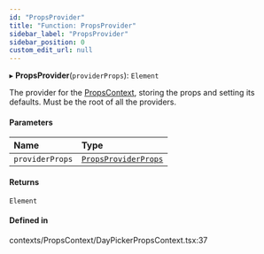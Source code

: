 ```yaml
---
id: "PropsProvider"
title: "Function: PropsProvider"
sidebar_label: "PropsProvider"
sidebar_position: 0
custom_edit_url: null
---
```


▸ **PropsProvider**(`providerProps`): `Element`

The provider for the [PropsContext](/api/variables/PropsContext.md), storing the props and setting its defaults.
Must be the root of all the providers.

#### Parameters

| Name | Type |
| :------ | :------ |
| `providerProps` | [`PropsProviderProps`](/api/interfaces/PropsProviderProps.md) |

#### Returns

`Element`

#### Defined in

contexts/PropsContext/DayPickerPropsContext.tsx:37
